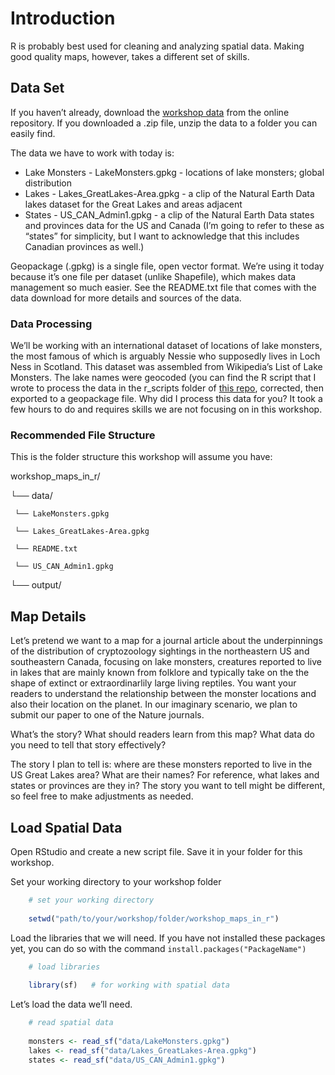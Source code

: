 # Introduction

R is probably best used for cleaning and analyzing spatial data. Making good quality maps, however, takes a different set of skills.


## Data Set

If you haven't already, download the [workshop data](https://ucdavis.box.com/s/ozobvtvehgmsnfrizwb2darqfsoqmmgq) from the online repository. If you downloaded a .zip file, unzip the data to a folder you can easily find.

The data we have to work with today is:

 * Lake Monsters - LakeMonsters.gpkg - locations of lake monsters; global distribution
 * Lakes - Lakes_GreatLakes-Area.gpkg - a clip of the Natural Earth Data lakes dataset for the Great Lakes and areas adjacent
 * States - US_CAN_Admin1.gpkg - a clip of the Natural Earth Data states and provinces data for the US and Canada (I'm going to refer to these as "states" for simplicity, but I want to acknowledge that this includes Canadian provinces as well.)

Geopackage (.gpkg) is a single file, open vector format. We're using it today because it's one file per dataset (unlike Shapefile), which makes data management so much easier. See the README.txt file that comes with the data download for more details and sources of the data.

### Data Processing
We'll be working with an international dataset of locations of lake monsters, the most famous of which is arguably Nessie who supposedly lives in Loch Ness in Scotland. This dataset was assembled from Wikipedia's List of Lake Monsters. The lake names were geocoded (you can find the R script that I wrote to process the data in the r_scripts folder of [this repo](https://github.com/MicheleTobias/Workshop-Cartography-Journal-Figures), corrected, then exported to a geopackage file. Why did I process this data for you? It took a few hours to do and requires skills we are not focusing on in this workshop.

### Recommended File Structure

This is the folder structure this workshop will assume you have:

workshop_maps_in_r/

└── data/
     
	 └── LakeMonsters.gpkg
     
	 └── Lakes_GreatLakes-Area.gpkg	 
     
	 └── README.txt
     
	 └── US_CAN_Admin1.gpkg	 

└── output/


## Map Details

Let's pretend we want to a map for a journal article about the underpinnings of the distribution of cryptozoology sightings in the northeastern US and southeastern Canada, focusing on lake monsters, creatures reported to live in lakes that are mainly known from folklore and typically take on the the shape of extinct or extraordinarlily large living reptiles. You want your readers to understand the relationship between the monster locations and also their location on the planet. In our imaginary scenario, we plan to submit our paper to one of the Nature journals.

What's the story? What should readers learn from this map? What data do you need to tell that story effectively?

The story I plan to tell is: where are these monsters reported to live in the US Great Lakes area? What are their names? For reference, what lakes and states or provinces are they in? The story you want to tell might be different, so feel free to make adjustments as needed.



## Load Spatial Data

Open RStudio and create a new script file. Save it in your folder for this workshop.

Set your working directory to your workshop folder

```r
	# set your working directory
	
	setwd("path/to/your/workshop/folder/workshop_maps_in_r")
```

Load the libraries that we will need. If you have not installed these packages yet, you can do so with the command `install.packages("PackageName")`

```r
	# load libraries
	
	library(sf)   # for working with spatial data
```

Let's load the data we'll need.

```r
	# read spatial data
	
	monsters <- read_sf("data/LakeMonsters.gpkg")
	lakes <- read_sf("data/Lakes_GreatLakes-Area.gpkg")
	states <- read_sf("data/US_CAN_Admin1.gpkg")
```

